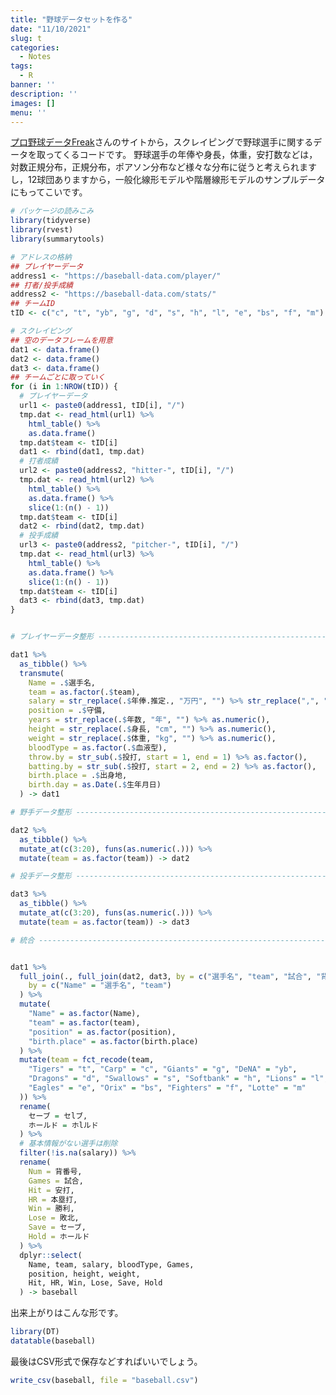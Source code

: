 ```yaml
---
title: "野球データセットを作る"
date: "11/10/2021"
slug: t
categories:
  - Notes
tags:
  - R
banner: ''
description: ''
images: []
menu: ''
---
```


[プロ野球データFreak](https://baseball-data.com/)さんのサイトから，スクレイピングで野球選手に関するデータを取ってくるコードです。
野球選手の年俸や身長，体重，安打数などは，対数正規分布，正規分布，ポアソン分布など様々な分布に従うと考えられますし，12球団ありますから，一般化線形モデルや階層線形モデルのサンプルデータにもってこいです。

<!--more-->
```r
# パッケージの読みこみ
library(tidyverse)
library(rvest)
library(summarytools)

# アドレスの格納
## プレイヤーデータ
address1 <- "https://baseball-data.com/player/"
## 打者/投手成績
address2 <- "https://baseball-data.com/stats/"
## チームID
tID <- c("c", "t", "yb", "g", "d", "s", "h", "l", "e", "bs", "f", "m")

# スクレイピング
## 空のデータフレームを用意
dat1 <- data.frame()
dat2 <- data.frame()
dat3 <- data.frame()
## チームごとに取っていく
for (i in 1:NROW(tID)) {
  # プレイヤーデータ
  url1 <- paste0(address1, tID[i], "/")
  tmp.dat <- read_html(url1) %>%
    html_table() %>%
    as.data.frame()
  tmp.dat$team <- tID[i]
  dat1 <- rbind(dat1, tmp.dat)
  # 打者成績
  url2 <- paste0(address2, "hitter-", tID[i], "/")
  tmp.dat <- read_html(url2) %>%
    html_table() %>%
    as.data.frame() %>%
    slice(1:(n() - 1))
  tmp.dat$team <- tID[i]
  dat2 <- rbind(dat2, tmp.dat)
  # 投手成績
  url3 <- paste0(address2, "pitcher-", tID[i], "/")
  tmp.dat <- read_html(url3) %>%
    html_table() %>%
    as.data.frame() %>%
    slice(1:(n() - 1))
  tmp.dat$team <- tID[i]
  dat3 <- rbind(dat3, tmp.dat)
}


# プレイヤーデータ整形 ----------------------------------------------------------------------

dat1 %>%
  as_tibble() %>%
  transmute(
    Name = .$選手名,
    team = as.factor(.$team),
    salary = str_replace(.$年俸.推定., "万円", "") %>% str_replace(",", "") %>% as.numeric(),
    position = .$守備,
    years = str_replace(.$年数, "年", "") %>% as.numeric(),
    height = str_replace(.$身長, "cm", "") %>% as.numeric(),
    weight = str_replace(.$体重, "kg", "") %>% as.numeric(),
    bloodType = as.factor(.$血液型),
    throw.by = str_sub(.$投打, start = 1, end = 1) %>% as.factor(),
    batting.by = str_sub(.$投打, start = 2, end = 2) %>% as.factor(),
    birth.place = .$出身地,
    birth.day = as.Date(.$生年月日)
  ) -> dat1

# 野手データ整形 ----------------------------------------------------------------------

dat2 %>%
  as_tibble() %>%
  mutate_at(c(3:20), funs(as.numeric(.))) %>%
  mutate(team = as.factor(team)) -> dat2

# 投手データ整形 ----------------------------------------------------------------------

dat3 %>%
  as_tibble() %>%
  mutate_at(c(3:20), funs(as.numeric(.))) %>%
  mutate(team = as.factor(team)) -> dat3

# 統合 ----------------------------------------------------------------------


dat1 %>%
  full_join(., full_join(dat2, dat3, by = c("選手名", "team", "試合", "背番号")),
    by = c("Name" = "選手名", "team")
  ) %>%
  mutate(
    "Name" = as.factor(Name),
    "team" = as.factor(team),
    "position" = as.factor(position),
    "birth.place" = as.factor(birth.place)
  ) %>%
  mutate(team = fct_recode(team,
    "Tigers" = "t", "Carp" = "c", "Giants" = "g", "DeNA" = "yb",
    "Dragons" = "d", "Swallows" = "s", "Softbank" = "h", "Lions" = "l",
    "Eagles" = "e", "Orix" = "bs", "Fighters" = "f", "Lotte" = "m"
  )) %>%
  rename(
    セーブ = セlブ,
    ホールド = ホlルド
  ) %>%
  # 基本情報がない選手は削除
  filter(!is.na(salary)) %>%
  rename(
    Num = 背番号,
    Games = 試合,
    Hit = 安打,
    HR = 本塁打,
    Win = 勝利,
    Lose = 敗北,
    Save = セーブ,
    Hold = ホールド
  ) %>%
  dplyr::select(
    Name, team, salary, bloodType, Games,
    position, height, weight,
    Hit, HR, Win, Lose, Save, Hold
  ) -> baseball
```

出来上がりはこんな形です。
```r
library(DT)
datatable(baseball)
```


最後はCSV形式で保存などすればいいでしょう。
```r
write_csv(baseball, file = "baseball.csv")
```
